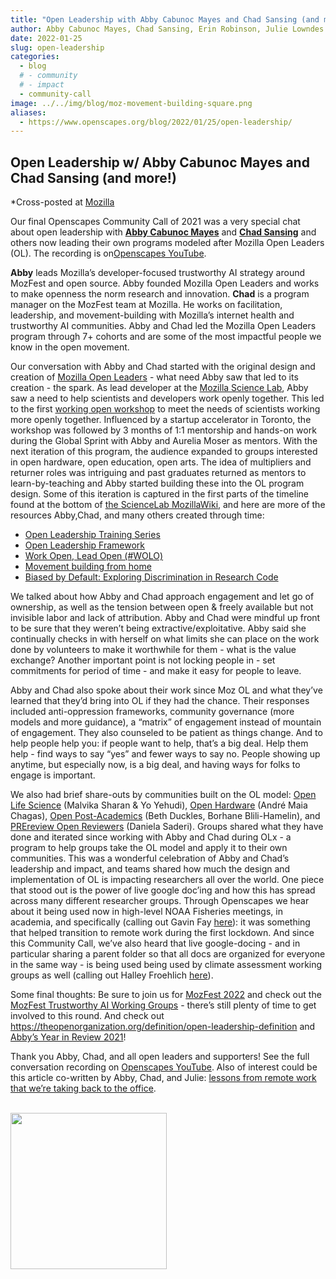 ```yaml
---
title: "Open Leadership with Abby Cabunoc Mayes and Chad Sansing (and more!)"
author: Abby Cabunoc Mayes, Chad Sansing, Erin Robinson, Julie Lowndes
date: 2022-01-25
slug: open-leadership
categories:
  - blog 
  # - community
  # - impact
  - community-call
image: ../../img/blog/moz-movement-building-square.png
aliases: 
  - https://www.openscapes.org/blog/2022/01/25/open-leadership/
---
```


## Open Leadership w/ Abby Cabunoc Mayes and Chad Sansing (and more!)

*Cross-posted at [Mozilla](https://foundation.mozilla.org/en/blog/openscapes-open-leadership-w-abby-cabunoc-mayes-and-chad-sansing-and-more/)

Our final Openscapes Community Call of 2021 was a very special chat about open leadership with **[Abby Cabunoc Mayes](http://acabunoc.github.io/)** and **[Chad Sansing](https://about.me/chadsansing)** and others now leading their own programs modeled after Mozilla Open Leaders (OL). The recording is on[ Openscapes YouTube](https://www.youtube.com/watch?v=rsd4z8kXJgo).

**Abby** leads Mozilla’s developer-focused trustworthy AI strategy around MozFest and open source. Abby founded Mozilla Open Leaders and works to make openness the norm research and innovation. **Chad** is a program manager on the MozFest team at Mozilla. He works on facilitation, leadership, and movement-building with Mozilla’s internet health and trustworthy AI communities. Abby and Chad led the Mozilla Open Leaders program through 7+ cohorts and are some of the most impactful people we know in the open movement. 

Our conversation with Abby and Chad started with the original design and creation of [Mozilla Open Leaders](https://mzl.la/openleaders) - what need Abby saw that led to its creation - the spark. As lead developer at the [Mozilla Science Lab](https://wiki.mozilla.org/ScienceLab), Abby saw a need to help scientists and developers work openly together. This led to the first  [working open workshop](https://mozillascience.github.io/leadership-training) to meet the needs of scientists working more openly together. Influenced by a startup accelerator in Toronto, the workshop was followed by 3 months of 1:1 mentorship and hands-on work during the Global Sprint with Abby and Aurelia Moser as mentors. With the next iteration of this program, the audience expanded to groups interested in open hardware, open education, open arts. The idea of multipliers and returner roles was intriguing and past graduates returned as mentors to learn-by-teaching and Abby started building these into the OL program design. Some of this iteration is captured in the first parts of the timeline found at the bottom of [the ScienceLab MozillaWiki](https://wiki.mozilla.org/ScienceLab), and here are more of the resources Abby,Chad, and many others created through time:

* [Open Leadership Training Series](https://mozilla.github.io/open-leadership-training-series/)
* [Open Leadership Framework](https://mozilla.github.io/open-leadership-framework/)
* [Work Open, Lead Open (#WOLO)](https://docs.google.com/presentation/d/13NAGmqP_Fb2qjBKePGVZe7awtwnFKZUHtPz8mqbYtsE/present?token=AC4w5Vjf0u1Jtdi7vB3udA5O-S5wIuJuwA%3A1582781847727&includes_info_params=1&eisi=CPP7qe6B8ecCFc8OJAode38EqA#slide=id.g25275a8168_0_260)
* [Movement building from home](https://foundation.mozilla.org/en/blog/new-movement-building-home-community-calls/)
* [Biased by Default: Exploring Discrimination in Research Code](https://docs.google.com/presentation/d/1INTsli9obj3BiV8xDwJc4IovPnt2EUFNyLYyF_GK7bE/present#slide=id.g8dabbda190_0_898)

We talked about how Abby and Chad approach engagement and let go of ownership, as well as the tension between open & freely available but not invisible labor and lack of attribution. Abby and Chad were mindful up front to be sure that they weren’t being extractive/exploitative. Abby said she continually checks in with herself on what limits she can place on the work done by volunteers to make it worthwhile for them - what is the value exchange? Another important point is not locking people in - set commitments for period of time - and make it easy for people to leave.  

Abby and Chad also spoke about their work since Moz OL and what they’ve learned that they’d bring into OL if they had the chance. Their responses included anti-oppression frameworks, community governance (more models and more guidance), a “matrix” of engagement instead of mountain of engagement. They also counseled to be patient as things change. And to help people help you: if people want to help, that’s a big deal. Help them help - find ways to say “yes” and fewer ways to say no. People showing up anytime, but especially now, is a big deal, and having ways for folks to engage is important.

We also had brief share-outs by communities built on the OL model: [Open Life Science](https://openlifesci.org/) (Malvika Sharan & Yo Yehudi), [Open Hardware](https://openhardware.space/) (André Maia Chagas), [Open Post-Academics](https://openpostac.org/) (Beth Duckles, Borhane Blili-Hamelin), and [PREreview Open Reviewers](https://content.prereview.org/openreviewers) (Daniela Saderi). Groups shared what they have done and iterated since working with Abby and Chad during OLx - a program to help groups take the OL model and apply it to their own communities. This was a wonderful celebration of Abby and Chad’s leadership and impact, and teams shared how much the design and implementation of OL is impacting researchers all over the world. One piece that stood out is the power of live google doc’ing and how this has spread across many different researcher groups. Through Openscapes we hear about it being used now in high-level NOAA Fisheries meetings, in academia, and specifically (calling out Gavin Fay [here](https://thefaylab.github.io/lab-manual/)): it was something that helped transition to remote work during the first lockdown. And since this Community Call, we’ve also heard that live google-docing - and in particular sharing a parent folder so that all docs are organized for everyone in the same way -  is being used being used by climate assessment working groups as well (calling out Halley Froehlich [here](https://github.com/froehlich-lab)). 

Some final thoughts: Be sure to join us for [MozFest 2022](https://mozillafestival.org) and check out the [MozFest Trustworthy AI Working Groups](https://foundation.mozilla.org/en/blog/mozfest-tai-working-groups-call-for-interest/) - there’s still plenty of time to get involved to this round. And check out [https://theopenorganization.org/definition/open-leadership-definition](https://theopenorganization.org/definition/open-leadership-definition/) and [Abby's Year in Review 2021](https://medium.com/@abbycabs/abbys-2021-year-in-review-e4d8b00c7f5e)!

Thank you Abby, Chad, and all open leaders and supporters! See the full conversation recording on [Openscapes YouTube](https://www.youtube.com/watch?v=rsd4z8kXJgo). Also of interest could be this article co-written by Abby, Chad, and Julie: [lessons from remote work that we’re taking back to the office](https://opensource.com/article/20/6/remote-meetings).


<br>
  <img src="/img/blog/moz-movement-building-square.png" width="250px">

<br>



